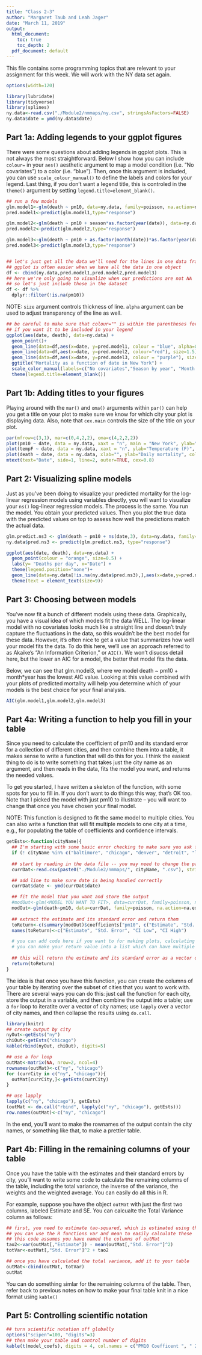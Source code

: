 ```yaml
---
title: "Class 2-3"
author: "Margaret Taub and Leah Jager"
date: "March 11, 2019"
output:
  html_document:
    toc: true
    toc_depth: 2
  pdf_document: default
---
```


This file contains some programming topics that are relevant to your assignment for this week. We will work with the NY data set again.

```r
options(width=120)

library(lubridate)
library(tidyverse)
library(splines)
ny.data<-read.csv("./Module2/nmmaps/ny.csv", stringsAsFactors=FALSE)
ny.data$date = ymd(ny.data$date) 
```

## **Part 1a: Adding legends to your ggplot figures**

There were some questions about adding legends in ggplot plots. This is not always the most straightforward. Below I show how you can include `colour=` in your `aes()` aesthetic argument to map a model condition (i.e. "No covariates") to a color (i.e. "blue"). Then, once this argument is included, you can use `scale_colour_manual()` to define the labels and colors for your legend. Last thing, if you don't want a legend title, this is controled in the `theme()` argument by setting `legend.title=element_blank()`.

```r
## run a few models 
glm.model1<-glm(death ~ pm10, data=ny.data, family=poisson, na.action=na.exclude)
pred.model1<-predict(glm.model1,type="response")

glm.model2<-glm(death ~ pm10 + season*as.factor(year(date)), data=ny.data, family=poisson, na.action=na.exclude)
pred.model2<-predict(glm.model2,type="response")

glm.model3<-glm(death ~ pm10 + as.factor(month(date))*as.factor(year(date)), data=ny.data, family=poisson, na.action=na.exclude)
pred.model3<-predict(glm.model3,type="response")


## let's just get all the data we'll need for the lines in one data frame.
## ggplot is often easier when we have all the data in one object
df <- cbind(ny.data,pred.model1,pred.model2,pred.model3)
## here we're only going to visualize when our predictions are not NA
## so let's just include those in the dataset
df <- df %>% 
  dplyr::filter(!is.na(pm10))
```


NOTE: `size` argument controls thickness of line. `alpha` argument can be used to adjust transparency of the line as well.

```r
## be careful to make sure that colour="" is within the parentheses for aes() 
## if you want it to be included in your legend
ggplot(aes(date, death), data=ny.data) + 
  geom_point()+
  geom_line(data=df,aes(x=date, y=pred.model1, colour = "blue", alpha=0.2), size=2) + 
  geom_line(data=df,aes(x=date, y=pred.model2, colour="red"), size=1.5) + 
  geom_line(data=df,aes(x=date, y=pred.model3, colour = "purple"), size=1.5) + 
  ggtitle("Mortality as a function of date in New York") + 
  scale_color_manual(labels=c("No covariates","Season by year", "Month by year"),values=c("blue","red","purple"))+
  theme(legend.title=element_blank())

```

## **Part 1b: Adding titles to your figures**

Playing around with the `mar()` and `oma()` arguments within `par()` can help you get a title on your plot to make sure we know for which city your plot is displaying data. Also, note that `cex.main` controls the size of the title on your plot.

```r
par(mfrow=c(3,1), mar=c(0,4,2,2), oma=c(4,2,2,2))
plot(pm10 ~ date, data = ny.data, xaxt = "n", main = "New York", ylab="PM 10", xlab= "Date", col="blue", cex.main	=2 )
plot(tempF ~ date, data = ny.data, xaxt = "n", ylab="Temperature (F)", xlab="Date", col="red")
plot(death ~ date, data = ny.data, xlab="", ylab="Daily mortality", col="green")
mtext(text="Date", side=1, line=2, outer=TRUE, cex=0.8)
```

## **Part 2: Visualizing spline models**

Just as you've been doing to visualize your predicted mortality for the log-linear regression models using variables directly, you will want to visualize your `ns()` log-linear regression models. The process is the same. You run the model. You obtain your predicted values. Then you plot the true data with the predicted values on top to assess how well the predictions match the actual data. 

```r
glm.predict.ns3 <- glm(death ~ pm10 + ns(date,3), data=ny.data, family=poisson, na.action=na.exclude)
ny.data$pred.ns3 <- predict(glm.predict.ns3, type="response")

ggplot(aes(date, death), data=ny.data) +
  geom_point(colour = "orange", size=0.5) +
  labs(y= "Deaths per day", x="Date") +
  theme(legend.position="none")+
  geom_line(data=ny.data[!is.na(ny.data$pred.ns3),],aes(x=date,y=pred.ns3),inherit.aes =TRUE, colour="blue", size=1) +
  theme(text = element_text(size=9)) 
```  

## **Part 3: Choosing between models**

You've now fit a bunch of different models using these data. Graphically, you have a visual idea of which models fit the data WELL. The log-linear model with no covariates looks much like a straight line and doesn't truly capture the fluctuations in the data, so this wouldn't be the best model for these data. However, it's often nice to get a value that summarizes how well your model fits the data. To do this here, we'll use an approach referred to as Akaike's "An Information Criterion," or `AIC()`. We won't disucss detail here, but the lower an AIC for a model, the better that model fits the data.

Below, we can see that glm.model3, where we model death ~ pm10 + month*year has the lowest AIC value. Looking at this value combined with your plots of predicted mortality will help you determine which of your models is the best choice for your final analysis.

```r
AIC(glm.model1,glm.model2,glm.model3)
```
## **Part 4a: Writing a function to help you fill in your table**

Since you need to calculate the coefficient of pm10 and its standard error for a collection of different cities, and then combine them into a table, it makes sense to write a function that will do this for you. I think the easiest thing to do is to write something that takes just the city name as an argument, and then reads in the data, fits the model you want, and returns the needed values.

To get you started, I have written a skeleton of the function, with some spots for you to fill in. If you don't want to do things this way, that's OK too. Note that I picked the model with just pm10 to illustrate -- you will want to change that once you have chosen your final model.

NOTE: This function is designed to fit the same model to multiple cities. You can also write a function that will fit multiple models to one city at a time, e.g., for populating the table of coefficients and confidence intervals.

```r
getEsts<-function(cityName){
  ## I'm starting with some basic error checking to make sure you ask for a city whose data exists
  if (! cityName %in% c("baltimore", "chicago", "denver", "detroit", "la", "ny", "saltlakecity", "seattle")) return(paste0("City you requested, ", cityName, ", not available"))
  
  ## start by reading in the data file -- you may need to change the path
  currDat<-read.csv(paste0("./Module2/nmmaps/", cityName, ".csv"), stringsAsFactors=FALSE)

  ## add line to make sure date is being handled correctly
  currDat$date <- ymd(currDat$date)

  ## fit the model that you want and store the output
  #modOut<-glm(<MODEL YOU WANT TO FIT>, data=currDat, family=poisson, na.action=na.exclude)
  modOut<-glm(death~pm10, data=currDat, family=poisson, na.action=na.exclude)
  
  ## extract the estimate and its standard error and return them
  toReturn<-c(summary(modOut)$coefficients["pm10", c("Estimate", "Std. Error")], confint(modOut)[2,])
  names(toReturn)<-c("Estimate", "Std. Error", "CI Low", "CI High")

  # you can add code here if you want to for making plots, calculating the AIC
  # you can make your return value into a list which can have multiple components
  
  ## this will return the estimate and its standard error as a vector of length 2
  return(toReturn)
}
```

The idea is that once you have this function, you can create the columns of your table by iterating over the subset of cities that you want to work with. There are several ways you can do this: just call the function for each city, store the output in a variable, and then combine the output into a table; use a `for` loop to iteratite over a vector of city names; use `lapply` over a vector of city names, and then collapse the results using `do.call`.

```r
library(knitr)
## create output by city
nyOut<-getEsts("ny")
chiOut<-getEsts("chicago")
kable(rbind(nyOut, chiOut), digits=5)

## use a for loop
outMat<-matrix(NA, nrow=2, ncol=4)
rownames(outMat)<-c("ny", "chicago")
for (currCity in c("ny", "chicago")){
  outMat[currCity,]<-getEsts(currCity)
}

## use lapply
lapply(c("ny", "chicago"), getEsts)
(outMat <- do.call("rbind", lapply(c("ny", "chicago"), getEsts)))
row.names(outMat)<-c("ny", "chicago")

```

In the end, you'll want to make the rownames of the output contain the city names, or something like that, to make a prettier table.

## **Part 4b: Filling in the remaining columns of your table**

Once you have the table with the estimates and their standard errors by city, you'll want to write some code to calculate the remaining columns of the table, including the total variance, the inverse of the variance, the weights and the weighted average. You can easily do all this in R.

For example, suppose you have the object `outMat` with just the first two columns, labeled Estimate and SE. You can calcualte the Total Variance column as follows:
```r
## first, you need to estimate tao-squared, which is estimated using the variance of the estimates across cities minus the mean of the squares of the standard errors. 
## you can use the R functions var and mean to easily calculate these
## this code assumes you have named the columns of outMat
tao2<-var(outMat[,"Estimate"]) - mean(outMat[,"Std. Error"]^2)
totVar<-outMat[,"Std. Error"]^2 + tao2

## once you have calculated the total variance, add it to your table
outMat<-cbind(outMat, totVar)
outMat
```

You can do something simlar for the remaining columns of the table. Then, refer back to previous notes on how to make your final table knit in a nice format using `kable()` 

## Part 5: Controlling scientific notation

```r
## turn scientific notation off globally
options("scipen"=100, "digits"=3)
## then make your table and control number of digits  
kable(t(model_coefs), digits = 4, col.names = c("PM10 Coefficent ", " 2.5% CI ", " 97.5% CI "), align = 'c', caption = "Log-Linear Model Results")
```  
  



